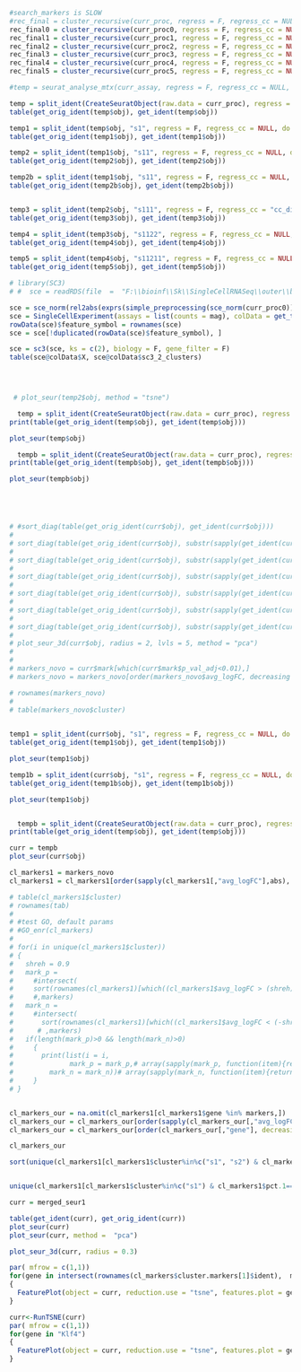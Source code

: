 

```{r}
#search_markers is SLOW
#rec_final = cluster_recursive(curr_proc, regress = F, regress_cc = NULL, do.magic = F, search_markers = F)
rec_final0 = cluster_recursive(curr_proc0, regress = F, regress_cc = NULL, do.magic = F, search_markers = F)
rec_final1 = cluster_recursive(curr_proc1, regress = F, regress_cc = NULL, do.magic = F, search_markers = F)
rec_final2 = cluster_recursive(curr_proc2, regress = F, regress_cc = NULL, do.magic = F, search_markers = F)
rec_final3 = cluster_recursive(curr_proc3, regress = F, regress_cc = NULL, do.magic = F, search_markers = F)
rec_final4 = cluster_recursive(curr_proc4, regress = F, regress_cc = NULL, do.magic = F, search_markers = F)
rec_final5 = cluster_recursive(curr_proc5, regress = F, regress_cc = NULL, do.magic = F, search_markers = F)

#temp = seurat_analyse_mtx(curr_assay, regress = F, regress_cc = NULL, do.magic = F, do.cluster = F)

temp = split_ident(CreateSeuratObject(raw.data = curr_proc), regress = F, regress_cc = NULL, do.magic = F, search_markers = F, method = "custom")
table(get_orig_ident(temp$obj), get_ident(temp$obj))

temp1 = split_ident(temp$obj, "s1", regress = F, regress_cc = NULL, do.magic = F, search_markers = F, method = "custom")
table(get_orig_ident(temp1$obj), get_ident(temp1$obj))

temp2 = split_ident(temp1$obj, "s11", regress = F, regress_cc = NULL, do.magic = F, search_markers = F, method = "sc3")
table(get_orig_ident(temp2$obj), get_ident(temp2$obj))

temp2b = split_ident(temp1$obj, "s11", regress = F, regress_cc = NULL, do.magic = F, search_markers = F, method = "custom")
table(get_orig_ident(temp2b$obj), get_ident(temp2b$obj))


temp3 = split_ident(temp2$obj, "s111", regress = F, regress_cc = "cc_diff", do.magic = F, search_markers = F, method = "custom")
table(get_orig_ident(temp3$obj), get_ident(temp3$obj))

temp4 = split_ident(temp3$obj, "s1122", regress = F, regress_cc = NULL, do.magic = F, search_markers = F, method = "custom")
table(get_orig_ident(temp4$obj), get_ident(temp4$obj))

temp5 = split_ident(temp4$obj, "s11211", regress = F, regress_cc = NULL, do.magic = F, search_markers = F, method = "custom")
table(get_orig_ident(temp5$obj), get_ident(temp5$obj))

# library(SC3)
# #  sce = readRDS(file  =  "F:\\bioinf\\Sk\\SingleCellRNASeq\\outer\\biase.rds")

sce = sce_norm(rel2abs(exprs(simple_preprocessing(sce_norm(curr_proc0)))))
sce = SingleCellExperiment(assays = list(counts = mag), colData = get_types(colnames(mag)))
rowData(sce)$feature_symbol = rownames(sce)
sce = sce[!duplicated(rowData(sce)$feature_symbol), ]

sce = sc3(sce, ks = c(2), biology = F, gene_filter = F)
table(sce@colData$X, sce@colData$sc3_2_clusters)



  
 # plot_seur(temp2$obj, method = "tsne")

```


```{r}


  temp = split_ident(CreateSeuratObject(raw.data = curr_proc), regress = F, regress_cc = NULL, do.magic = T, search_markers = F, method = "custom")
print(table(get_orig_ident(temp$obj), get_ident(temp$obj)))

plot_seur(temp$obj)

  tempb = split_ident(CreateSeuratObject(raw.data = curr_proc), regress = F, regress_cc = NULL, do.magic = T, search_markers = F, method = "sc3")
print(table(get_orig_ident(tempb$obj), get_ident(tempb$obj)))

plot_seur(tempb$obj)





# #sort_diag(table(get_orig_ident(curr$obj), get_ident(curr$obj)))
# 
# sort_diag(table(get_orig_ident(curr$obj), substr(sapply(get_ident(curr$obj),toString), start = 1, stop = 1)))
# 
# sort_diag(table(get_orig_ident(curr$obj), substr(sapply(get_ident(curr$obj),toString), start = 1, stop = 2)))
# 
# sort_diag(table(get_orig_ident(curr$obj), substr(sapply(get_ident(curr$obj),toString), start = 1, stop = 3)))
# 
# sort_diag(table(get_orig_ident(curr$obj), substr(sapply(get_ident(curr$obj),toString), start = 1, stop = 4)))
# 
# sort_diag(table(get_orig_ident(curr$obj), substr(sapply(get_ident(curr$obj),toString), start = 1, stop = 5)))
# 
# sort_diag(table(get_orig_ident(curr$obj), substr(sapply(get_ident(curr$obj),toString), start = 1, stop = 6)))
# 
# plot_seur_3d(curr$obj, radius = 2, lvls = 5, method = "pca")
# 
# 
# markers_novo = curr$mark[which(curr$mark$p_val_adj<0.01),]
# markers_novo = markers_novo[order(markers_novo$avg_logFC, decreasing = T),]

# rownames(markers_novo)
# 
# table(markers_novo$cluster)
  
```


```{r}

temp1 = split_ident(curr$obj, "s1", regress = F, regress_cc = NULL, do.magic = F, search_markers = F, method = "custom")
table(get_orig_ident(temp1$obj), get_ident(temp1$obj))

plot_seur(temp1$obj)

temp1b = split_ident(curr$obj, "s1", regress = F, regress_cc = NULL, do.magic = F, search_markers = F, method = "sc3")
table(get_orig_ident(temp1b$obj), get_ident(temp1b$obj))

plot_seur(temp1$obj)


  tempb = split_ident(CreateSeuratObject(raw.data = curr_proc), regress = F, regress_cc = NULL, do.magic = T, search_markers = F, method = "sc3")
print(table(get_orig_ident(temp$obj), get_ident(temp$obj)))

curr = tempb
plot_seur(curr$obj)


```


```{r}
cl_markers1 = markers_novo
cl_markers1 = cl_markers1[order(sapply(cl_markers1[,"avg_logFC"],abs), decreasing = T),]

# table(cl_markers1$cluster)
# rownames(tab)
# 
# #test GO, default params
# #GO_enr(cl_markers)
# 
# for(i in unique(cl_markers1$cluster))
# {
#   shreh = 0.9
#   mark_p = 
#     #intersect(
#     sort(rownames(cl_markers1)[which((cl_markers1$avg_logFC > (shreh)) & (cl_markers1$cluster==i))])
#     #,markers)
#   mark_n = 
#     #intersect(
#       sort(rownames(cl_markers1)[which((cl_markers1$avg_logFC < (-shreh)) & (cl_markers1$cluster==i))])
#      # ,markers)
#   if(length(mark_p)>0 && length(mark_n)>0)
#     {
#       print(list(i = i,
#              mark_p = mark_p,# array(sapply(mark_p, function(item){return(unlist(strsplit(toString(item),".", fixed = T))[1])})),
#         mark_n = mark_n))# array(sapply(mark_n, function(item){return(unlist(strsplit(toString(item),".", fixed = T))[1])}))))
#     }
# }


cl_markers_our = na.omit(cl_markers1[cl_markers1$gene %in% markers,])
cl_markers_our = cl_markers_our[order(sapply(cl_markers_our[,"avg_logFC"],abs), decreasing = T),]
cl_markers_our = cl_markers_our[order(cl_markers_our[,"gene"], decreasing = F),]

cl_markers_our

sort(unique(cl_markers1[cl_markers1$cluster%in%c("s1", "s2") & cl_markers1$pct.1>0.9 & cl_markers1$pct.2>0.9,]$gene))


unique(cl_markers1[cl_markers1$cluster%in%c("s1") & cl_markers1$pct.1==1 & cl_markers1$pct.2==1 & cl_markers1$avg_logFC<0,]$gene)
```


```{r}
curr = merged_seur1

table(get_ident(curr), get_orig_ident(curr))
plot_seur(curr)
plot_seur(curr, method =  "pca")

plot_seur_3d(curr, radius = 0.3)


```


```{r}

par( mfrow = c(1,1))
for(gene in intersect(rownames(cl_markers$cluster.markers[1]$ident),  markers))
{
  FeaturePlot(object = curr, reduction.use = "tsne", features.plot = gene, cols.use = c("red", "green"))
}

```

```{r}
curr<-RunTSNE(curr)
par( mfrow = c(1,1))
for(gene in "Klf4")
{
  FeaturePlot(object = curr, reduction.use = "tsne", features.plot = gene, cols.use = c("red", "green"))
}

```

